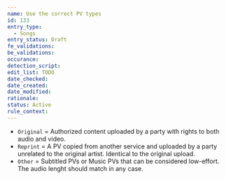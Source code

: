 ```yaml
---
name: Use the correct PV types
id: 133
entry_type:
  - Songs
entry_status: Draft
fe_validations:
be_validations:
occurance:
detection_script:
edit_list: TODO
date_checked:
date_created:
date_modified:
rationale:
status: Active
rule_context:
---
```


- `Original` = Authorized content uploaded by a party with rights to both audio and video.
- `Reprint` = A PV copied from another service and uploaded by a party unrelated to the original artist. Identical to the original upload.
- `Other` = Subtitled PVs or Music PVs that can be considered low-effort. The audio lenght should match in any case.